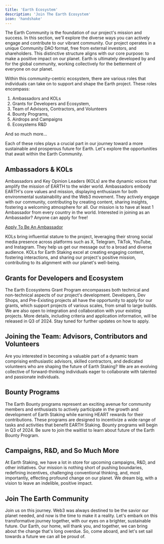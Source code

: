 ```yaml
---
title: 'Earth Ecosystem'
description: 'Join The Earth Ecosystem'
icon: 'handshake'
---
```

The Earth Community is the foundation of our project's mission and success. In this section, we'll explore the diverse ways you can actively engage and contribute to our vibrant community. Our project operates in a unique Community DAO format, free from external investors, and shareholders. This distinctive structure aligns with our core purpose: to make a positive impact on our planet. Earth is ultimately developed by and for the global community, working collectively for the betterment of everyone on our planet.

Within this community-centric ecosystem, there are various roles that individuals can take on to support and shape the Earth project. These roles encompass:

1. Ambassadors and KOLs
2. Grants for Developers and Ecosystem,
3. Team of Advisors, Contractors, and Volunteers
4. Bounty Programs,
5. Airdrops and Campaigns
6. Ecosystems R&D

And so much more…

Each of these roles plays a crucial part in our journey toward a more sustainable and prosperous future for Earth. Let's explore the opportunities that await within the Earth Community.

## Ambassadors & KOLs

Ambassadors and Key Opinion Leaders (KOLs) are the dynamic voices that amplify the mission of EARTH to the wider world. Ambassadors embody EARTH's core values and mission, displaying enthusiasm for both environmental sustainability and the Web3 movement. They actively engage with our community, contributing by creating content, sharing insights, fostering a welcoming atmosphere for all. Our mission is to have at least 1 Ambassador from every country in the world. Interested in joining as an Ambassador? Anyone can apply for free! 

[Apply To Be An Ambassador](https://earthstaking.typeform.com/to/QqLb78BH)

KOLs bring influential stature to the project, leveraging their strong social media presence across platforms such as X, Telegram, TikTok, YouTube, and Instagram. They help us get our message out to a broad and diverse audience. KOLs for Earth Staking excel at creating engaging content, fostering interactions, and sharing our project's positive mission, contributing to its alignment with our planet's well-being.

## Grants for Developers and Ecosystem

The Earth Ecosystems Grant Program encompasses both technical and non-technical aspects of our project's development. Developers, Dev Shops, and Pre-Existing projects all have the opportunity to apply for our grants, which support projects of various scales, from small to large builds. We are also open to integration and collaboration with your existing projects. More details, including criteria and application information, will be released in Q3 of 2024. Stay tuned for further updates on how to apply.

## Joining the Team: Advisors, Contributors and Volunteers

Are you interested in becoming a valuable part of a dynamic team comprising enthusiastic advisors, skilled contractors, and dedicated volunteers who are shaping the future of Earth Staking? We are an evolving collective of forward-thinking individuals eager to collaborate with talented and passionate individuals. 

## Bounty Programs

The Earth Bounty programs represent an exciting avenue for community members and enthusiasts to actively participate in the growth and development of Earth Staking while earning HEART rewards for their contributions. These programs are designed to incentivize a wide range of tasks and activities that benefit EARTH Staking. Bounty programs will begin in Q3 of 2024. Be sure to join the waitlist to learn about future of the Earth Bounty Program. 

## Campaigns, R&D, and So Much More

At Earth Staking, we have a lot in store for upcoming campaigns, R&D, and other initiatives. Our mission is nothing short of pushing boundaries, redefining incentives, challenging conventional thinking, and, most importantly, effecting profound change on our planet. We dream big, with a vision to leave an indelible, positive impact.


## Join The Earth Community 


Join us on this journey. Web3 was always destined to be the savior our planet needed, and now is the time to make it a reality. Let's embark on this transformative journey together, with our eyes on a brighter, sustainable future. Our Earth, our home, will thank you, and together, we can bring about the change that's long overdue. So, come aboard, and let's set sail towards a future we can all be proud of.
